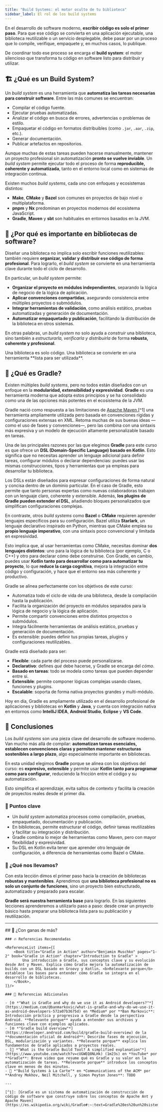 ```yaml
---
title: "Build Systems: el motor oculto de tu biblioteca"
sidebar_label: El rol de los build systems
---
```


<ReadingTime />

En el desarrollo de software moderno, **escribir código es solo el primer paso**. Para que ese código se convierta en una aplicación ejecutable, una biblioteca reutilizable o un servicio desplegable, debe pasar por un proceso que lo compile, verifique, empaquete y, en muchos casos, lo publique.

De coordinar todo ese proceso se encarga el **build system**: el motor silencioso que transforma tu código en software listo para distribuir y utilizar.

## 🏗️ ¿Qué es un Build System?

Un *build system* es una herramienta que **automatiza las tareas necesarias para construir software**. Entre las más comunes se encuentran:

- Compilar el código fuente.  
- Ejecutar pruebas automatizadas.  
- Analizar el código en busca de errores, advertencias o problemas de estilo.  
- Empaquetar el código en formatos distribuibles (como `.jar`, `.aar`, `.zip`, etc.).  
- Generar documentación.  
- Publicar artefactos en repositorios.

Aunque muchas de estas tareas pueden hacerse manualmente, mantener un proyecto profesional sin automatización **pronto se vuelve inviable**. Un *build system* permite ejecutar todo el proceso de forma **reproducible, coherente y automatizada**, tanto en el entorno local como en sistemas de integración continua.

Existen muchos *build systems*, cada uno con enfoques y ecosistemas distintos:

- **Make**, **CMake** y **Bazel** son comunes en proyectos de bajo nivel o multiplataforma.  
- **pnpm** y **Nx** predominan en proyectos modernos del ecosistema JavaScript.  
- **Gradle**, **Maven** y **sbt** son habituales en entornos basados en la JVM.

## 🧰 ¿Por qué es importante en bibliotecas de software?

Diseñar una biblioteca no implica solo escribir funciones reutilizables: también requiere **organizar, validar y distribuir ese código de forma profesional**. Para lograrlo, el *build system* se convierte en una herramienta clave durante todo el ciclo de desarrollo.

En particular, un *build system* permite:

- **Organizar el proyecto en módulos independientes**, separando la lógica de negocio de la lógica de aplicación.
- **Aplicar convenciones compartidas**, asegurando consistencia entre múltiples proyectos o submódulos.
- **Integrar herramientas de validación**, como análisis estático, pruebas automatizadas y generación de documentación.
- **Automatizar empaquetado y publicación**, facilitando la distribución de la biblioteca en otros sistemas.

En otras palabras, un *build system* no solo ayuda a *construir* una biblioteca, sino también a *estructurarla, verificarla y distribuirla* de forma **robusta, coherente y profesional**.

<ProCons>
    <Cons title="Sin un build system">
        Una biblioteca es solo código.
    </Cons>
    <Pros title="Con un build system">
        Una biblioteca se convierte en una herramienta **lista para ser utilizada**.
    </Pros>
</ProCons>

## 🐘 ¿Qué es Gradle?

Existen múltiples *build systems*, pero no todos están diseñados con un enfoque en la **modularidad, extensibilidad y expresividad**. **Gradle** es una herramienta moderna que adopta estos principios y se ha consolidado como una de las opciones más potentes en el ecosistema de la JVM.

Gradle nació como respuesta a las limitaciones de [Apache Maven](https://maven.apache.org/),[^1] una herramienta ampliamente utilizada pero basada en convenciones rígidas y configuraciones extensas en XML. Retoma muchas de sus buenas ideas —como el uso de fases y convenciones—, pero las combina con una sintaxis más expresiva y un modelo de ejecución altamente personalizable basado en tareas.

Una de las principales razones por las que elegimos **Gradle** para este curso es que ofrece un **DSL (Domain-Specific Language) basado en Kotlin**. Esto significa que no necesitas aprender un lenguaje adicional para definir tareas, configurar módulos o declarar dependencias: puedes usar las mismas construcciones, tipos y herramientas que ya empleas para desarrollar tu biblioteca.

Los DSLs están diseñados para expresar configuraciones de forma natural y concisa dentro de un dominio particular. En el caso de Gradle, esto permite que tanto personas expertas como nuevas colaboradoras trabajen con un lenguaje claro, coherente y extensible. Además, **los plugins de Gradle pueden extender el DSL**, añadiendo bloques personalizados que simplifican configuraciones complejas.

En contraste, otros *build systems* como **Bazel** o **CMake** requieren aprender lenguajes específicos para su configuración. Bazel utiliza **Starlark**, un lenguaje declarativo inspirado en Python, mientras que CMake emplea su **propio lenguaje imperativo**, con una sintaxis poco convencional y limitada en expresividad.

Esto implica que, al usar herramientas como CMake, necesitas dominar **dos lenguajes distintos**: uno para la lógica de tu biblioteca (por ejemplo, C o C++) y otro para declarar cómo debe construirse. Con Gradle, en cambio, puedes usar **Kotlin tanto para desarrollar como para automatizar tu proyecto**, lo que **reduce la carga cognitiva**, mejora la integración entre código y configuración, y hace que el entorno sea más coherente y productivo.

Gradle se alinea perfectamente con los objetivos de este curso:

- Automatiza todo el ciclo de vida de una biblioteca, desde la compilación hasta la publicación.  
- Facilita la organización del proyecto en módulos separados para la lógica de negocio y la lógica de aplicación.  
- Permite compartir convenciones entre distintos proyectos o submódulos.  
- Integra fácilmente herramientas de análisis estático, pruebas y generación de documentación.  
- Es extensible: puedes definir tus propias tareas, plugins y configuraciones reutilizables.

Gradle está diseñado para ser:

- **Flexible**: cada parte del proceso puede personalizarse.  
- **Declarativo**: defines *qué* debe hacerse, y Gradle se encarga del *cómo*.  
- **Basado en tareas**: todo se modela como tareas que pueden depender entre sí.  
- **Extensible**: permite componer lógicas complejas usando clases, funciones y plugins.  
- **Escalable**: soporta de forma nativa proyectos grandes y multi-módulo.

Hoy en día, Gradle es ampliamente utilizado en el desarrollo profesional de aplicaciones y bibliotecas en **Kotlin** y **Java**, y cuenta con integración nativa en entornos como **IntelliJ IDEA**, **Android Studio**, **Eclipse** y **VS Code**.

## 🎯 Conclusiones

Los *build systems* son una pieza clave del desarrollo de software moderno. Van mucho más allá de compilar: **automatizan tareas esenciales, establecen convenciones claras y permiten mantener estructuras sostenibles a largo plazo**, algo especialmente importante en bibliotecas.

En esta unidad elegimos **Gradle** porque se alinea con los objetivos del curso: es **expresivo, extensible** y permite usar **Kotlin tanto para programar como para configurar**, reduciendo la fricción entre el código y su automatización.

Esto simplifica el aprendizaje, evita saltos de contexto y facilita la creación de proyectos reales desde el primer día.

### 🔑 Puntos clave

- Un *build system* automatiza procesos como compilación, pruebas, empaquetado, documentación y publicación.
- En bibliotecas, permite estructurar el código, definir tareas reutilizables y facilitar su integración y distribución.
- Gradle combina lo mejor de herramientas como Maven, pero con mayor flexibilidad y expresividad.
- Su DSL en Kotlin evita tener que aprender otro lenguaje de configuración, a diferencia de herramientas como Bazel o CMake.

### 🧰 ¿Qué nos llevamos?

Con esta lección dimos el primer paso hacia la creación de bibliotecas **robustas y mantenibles**. Aprendimos que **una biblioteca profesional no es solo un conjunto de funciones**, sino un proyecto bien estructurado, automatizado y preparado para escalar.

**Gradle será nuestra herramienta base** para lograrlo. En las siguientes lecciones aprenderemos a utilizarlo paso a paso: desde crear un proyecto básico hasta preparar una biblioteca lista para su publicación y reutilización.

----

<ExcludeFromReadingTime>
    ## 📖 ¿Con ganas de más?

    ### 🔥 Referencias Recomendadas

    <ReferenceList items={[
        <Book title="Gradle in Action" author="Benjamin Muschko" pages="1-2" book="Gradle in Action" chapter="Introduction to Gradle" >
            Una introducción a Gradle, sus conceptos clave y su evolución desde Ant y Maven. Explica cómo Gradle mejora la automatización de builds con un DSL basado en Groovy y Kotlin. <b>Relevante porque</b> establece las bases para entender cómo Gradle se integra en el desarrollo de bibliotecas.
        </Book>,
    ]}/>

    ### 🔹 Referencias Adicionales

    - [🌐 *"What is Gradle and why do we use it as Android developers?"*](https://medium.com/@banmarkovic/what-is-gradle-and-why-do-we-use-it-as-android-developers-572a07b3675d) en *Medium* por **Ban Markovic**: Introducción práctica y progresiva a Gradle desde la perspectiva Android. **Relevante porque** ayuda a entender sus archivos y funciones clave con ejemplos aplicados.
    - [🌐 *"Gradle build overview"*](https://developer.android.com/build/gradle-build-overview) de la **documentación oficial de Android**: Describe fases de ejecución, DSL, modularización y variantes. **Relevante porque** explica los fundamentos de Gradle aplicados a proyectos reales.
    - [🎥 *"What is the Gradle Build Tool? A simplified explanation"*](https://www.youtube.com/watch?v=cUGWEQ8NLHk) (1m23s) en *YouTube* por **Gradle**: Breve video que resume qué es Gradle y su valor en la automatización de tareas. **Relevante porque** introduce los conceptos clave en menos de dos minutos.
    - 📄 *"Build Systems à La Carte"* en *Communications of the ACM* por **Andrey Mokhov, Neil Mitchell, y Simon Peyton Jones**: TODO

    ---

    [^1]: [Gradle es un sistema de automatización de construcción de código de software que construye sobre los conceptos de Apache Ant y Apache Maven](https://es.wikipedia.org/wiki/Gradle#:~:text=Gradle%20es%20un%20sistema%20de%20automatizaci%C3%B3n%20de%20construcci%C3%B3n%20de%20c%C3%B3digo%20de%20software%20que%20construye%20sobre%20los%20conceptos%20de%20Apache%20Ant%20y%20Apache%20Maven)
</ExcludeFromReadingTime>
